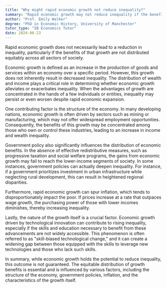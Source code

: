 ```yaml
---
title: "Why might rapid economic growth not reduce inequality?"
summary: "Rapid economic growth may not reduce inequality if the benefits are not evenly distributed across all sectors of society."
author: "Prof. Emily Walker"
degree: "PhD in Economic History, University of Manchester"
tutor_type: "IB Economics Tutor"
date: 2024-06-23
---
```


Rapid economic growth does not necessarily lead to a reduction in inequality, particularly if the benefits of that growth are not distributed equitably across all sectors of society.

Economic growth is defined as an increase in the production of goods and services within an economy over a specific period. However, this growth does not inherently result in decreased inequality. The distribution of wealth and income plays a critical role in determining whether economic growth alleviates or exacerbates inequality. When the advantages of growth are concentrated in the hands of a few individuals or entities, inequality may persist or even worsen despite rapid economic expansion.

One contributing factor is the structure of the economy. In many developing nations, economic growth is often driven by sectors such as mining or manufacturing, which may not offer widespread employment opportunities. Consequently, the benefits of this growth may be concentrated among those who own or control these industries, leading to an increase in income and wealth inequality.

Government policy also significantly influences the distribution of economic benefits. In the absence of effective redistributive measures, such as progressive taxation and social welfare programs, the gains from economic growth may fail to reach the lower-income segments of society. In some instances, government policies can actually deepen inequality. For instance, if a government prioritizes investment in urban infrastructure while neglecting rural development, this can result in heightened regional disparities.

Furthermore, rapid economic growth can spur inflation, which tends to disproportionately impact the poor. If prices increase at a rate that outpaces wage growth, the purchasing power of those with lower incomes diminishes, thereby increasing inequality.

Lastly, the nature of the growth itself is a crucial factor. Economic growth driven by technological innovation can contribute to rising inequality, especially if the skills and education necessary to benefit from these advancements are not widely accessible. This phenomenon is often referred to as "skill-biased technological change," and it can create a widening gap between those equipped with the skills to leverage new technologies and those who lack such skills.

In summary, while economic growth holds the potential to reduce inequality, this outcome is not guaranteed. The equitable distribution of growth benefits is essential and is influenced by various factors, including the structure of the economy, government policies, inflation, and the characteristics of the growth itself.
    